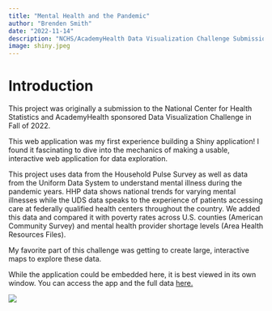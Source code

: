 ```yaml
---
title: "Mental Health and the Pandemic"
author: "Brenden Smith"
date: "2022-11-14"
description: "NCHS/AcademyHealth Data Visualization Challenge Submission"
image: shiny.jpeg
---
```


# Introduction

This project was originally a submission to the National Center for Health Statistics and AcademyHealth sponsored Data Visualization Challenge in Fall of 2022.

This web application was my first experience building a Shiny application! I found it fascinating to dive into the mechanics of making a usable, interactive web application for data exploration.

This project uses data from the Household Pulse Survey as well as data from the Uniform Data System to understand mental illness during the pandemic years. HHP data shows national trends for varying mental illnesses while the UDS data speaks to the experience of patients accessing care at federally qualified health centers throughout the country. We added this data and compared it with poverty rates across U.S. counties (American Community Survey) and mental health provider shortage levels (Area Health Resources Files).

My favorite part of this challenge was getting to create large, interactive maps to explore these data.

While the application could be embedded here, it is best viewed in its own window. You can access the app and the full data [here.](https://n1mbmu-brenden-smith.shinyapps.io/nchs-v4/)

![](shiny-screenshot.jpg)
